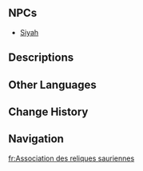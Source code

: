 {{About|the souvenir shop|the faction|Saurian Relics Association (Faction)}}
{{Location Infobox
|image        = <gallery>
NPC Location Siyah Context.png|In-game
NPC Location Siyah.png|Map
</gallery>
|type         = Point of Interest
|type2        = Souvenir Shop
|map_level    = Stadium of the Sacred Flame: Fair and Temple
|region       = Natlan
|area         = Basin of Unnumbered Flames
|subarea      = Stadium of the Sacred Flame
|poi          = Stadium of the Sacred Flame: Chuwen Fair
}}
{{Location Intro|description=<p>{{If Self|Saurian Relics Association|It|Saurian Relics Association}} is a branch of the [[Saurian Relics Association (Faction)|Saurian Relics Association]] run by [[Siyah]]. Its goods are unavailable when the [[Traveler]] first arrives in Natlan, as they have yet to be sorted out.</p>}}
<!--
==Shop==
{{Vendor|Siyah}}
-->
==NPCs==
* [[Siyah]]
<!--
==Interactables==
===Interactable Name===
{{Dialogue Start}}
:''':''' {{tx}}
{{Dialogue End}}
-->
==Descriptions==
{{Description|A Saurian Relics Association counter in a corner of Chuwen Fair. Since many ruins in Natlan are deduced to have been left by even more ancient Saurians, it is only natural that an organization that studies items excavated from those ruins would be created. That said, despite its name, the Association's purview also seems to include many topics unrelated to Saurians...|[[Map]] Description}}
<!--
==Soundtracks==
{{Soundtracks by Category Table|{{subst:#titleparts:{{subst:PAGENAME}}}} Soundtracks|header={{subst:#titleparts:{{subst:PAGENAME}}}}}}

==Lore==

==Gallery==
<gallery>

</gallery>

==Trivia==
--->

==Other Languages==
{{Other Languages
|en       = Saurian Relics Association
|zhs      = 「龙遗物研究协会」
|zhs_rm   = 
|zht      = 「龍遺物研究協會」
|zht_rm   = 
|zh_tl    = 
|ja       = 「龍の遺物研究会」
|ja_rm    = "Ryuu no Ibutsu Kenkyuukai"
|ja_tl    = "Dragon Relics Association"
|ko       = 「용 유물 연구 협회」
|ko_tl    = 
|es       = Asociación de Arqueología Sáurica
|es_tl    = Association of Saurian Archaeology
|fr       = Association des reliques sauriennes
|fr_tl    = Saurian Relics Association
|ru       = Ассоциация реликвий заврианов
|ru_tl    = Saurian Relics Association
|th       = "สมาคมวิจัยมรดกแห่ง Saurian"
|th_rm    = 
|th_tl    = 
|vi       = Hiệp Hội Nghiên Cứu Di Vật Saurian
|vi_tl    = 
|de       = „Verein für Saurierrelikte“
|de_tl    = "Association for Saurian Relics"
|id       = Saurian Relics Association
|pt       = Associação de Relíquias Saurianas
|pt_tl    = 
|tr       = Sürüngen Kalıntıları Derneği
|tr_tl    = 
|it       = Associazione delle Reliquie Sauriche
|it_tl    = 
}}

==Change History==
{{Change History|5.0}}

==Navigation==
{{PoI Navbox|Natlan}}

[[fr:Association des reliques sauriennes]]